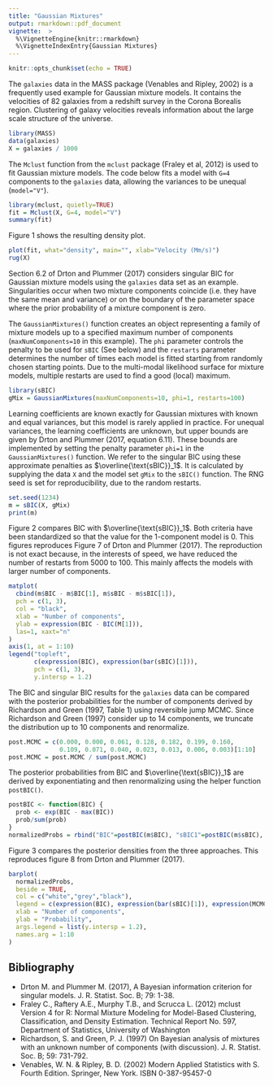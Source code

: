 ```yaml
---
title: "Gaussian Mixtures"
output: rmarkdown::pdf_document
vignette:  >
  %\VignetteEngine{knitr::rmarkdown}
  %\VignetteIndexEntry{Gaussian Mixtures}
---
```


```r
knitr::opts_chunk$set(echo = TRUE)
```

The `galaxies` data in the MASS package (Venables and Ripley, 2002) is a frequently used example for Gaussian mixture models. It contains the velocities of 82 galaxies from a redshift survey in the Corona Borealis region. Clustering of galaxy velocities reveals information about the large scale structure of the universe.

```r
library(MASS)
data(galaxies)
X = galaxies / 1000
```

The `Mclust` function from the `mclust` package (Fraley et al, 2012) is used to fit Gaussian mixture models. The code below fits a model with `G=4` components to the `galaxies` data, allowing the variances to be unequal (`model="V"`). 

```r
library(mclust, quietly=TRUE)
fit = Mclust(X, G=4, model="V")
summary(fit)
```

Figure 1 shows the resulting density plot.

```r
plot(fit, what="density", main="", xlab="Velocity (Mm/s)")
rug(X)
```

Section 6.2 of Drton and Plummer (2017) considers singular BIC for Gaussian mixture models using the `galaxies` data set as an example. Singularities occur when two mixture components coincide (i.e. they have the same mean and variance) or on the boundary of the parameter space where the prior probability of a mixture component is zero. 

The `GaussianMixtures()` function creates an object representing a family of mixture models up to a specified maximum number of components (`maxNumComponents=10` in this example). The `phi` parameter controls the penalty to be used for `sBIC` (See below) and the `restarts` parameter determines the number of times each model is fitted starting from randomly chosen starting points. Due to the multi-modal likelihood surface for mixture models, multiple restarts are used to find a good (local) maximum.

```r
library(sBIC)
gMix = GaussianMixtures(maxNumComponents=10, phi=1, restarts=100)
```

Learning coefficients are known exactly for Gaussian mixtures with known and equal variances, but this model is rarely applied in practice. For unequal variances, the learning coefficients are unknown, but upper bounds are given by Drton and Plummer (2017, equation 6.11). These  bounds are implemented by setting the penalty parameter `phi=1` in the `GaussianMixtures()` function. We refer to the singular BIC using these approximate penalties as $\overline{\text{sBIC}}_1$. It is calculated by supplying the data `X` and the model set `gMix` to the `sBIC()` function. The RNG seed is set for reproducibility, due to the random restarts.

```r
set.seed(1234)
m = sBIC(X, gMix)
print(m)
```

Figure 2 compares BIC with $\overline{\text{sBIC}}_1$. Both criteria have been standardized so that the value for the 1-component model is 0. This figures reproduces Figure 7 of Drton and Plummer (2017). The reproduction is not exact because, in the interests of speed, we have reduced the number of restarts from 5000 to 100. This mainly affects the models with larger number of components.

```r
matplot(
  cbind(m$BIC - m$BIC[1], m$sBIC - m$sBIC[1]),
  pch = c(1, 3),
  col = "black",
  xlab = "Number of components",
  ylab = expression(BIC - BIC(M[1])),
  las=1, xaxt="n"
)
axis(1, at = 1:10)
legend("topleft",
       c(expression(BIC), expression(bar(sBIC)[1])),
       pch = c(1, 3),
       y.intersp = 1.2)
```

The BIC and singular BIC results for the `galaxies` data can be compared with the posterior probabilities for the number of components derived by Richardson and Green (1997, Table 1) using reversible jump MCMC. Since Richardson and Green (1997) consider up to 14 components, we truncate the distribution up to 10 components and renormalize.

```r
post.MCMC = c(0.000, 0.000, 0.061, 0.128, 0.182, 0.199, 0.160,
              0.109, 0.071, 0.040, 0.023, 0.013, 0.006, 0.003)[1:10]
post.MCMC = post.MCMC / sum(post.MCMC)
```

The posterior probabilities from BIC and $\overline{\text{sBIC}}_1$ are derived by exponentiating and then renormalizing using the helper function `postBIC()`.

```r
postBIC <- function(BIC) {
  prob <- exp(BIC - max(BIC))
  prob/sum(prob)
}
normalizedProbs = rbind("BIC"=postBIC(m$BIC), "sBIC1"=postBIC(m$sBIC), "MCMC"=post.MCMC)
```

Figure 3 compares the posterior densities from the three approaches. This reproduces figure 8 from Drton and Plummer (2017).

```r
barplot(
  normalizedProbs,
  beside = TRUE,
  col = c("white","grey","black"),
  legend = c(expression(BIC), expression(bar(sBIC)[1]), expression(MCMC)),
  xlab = "Number of components",
  ylab = "Probability",
  args.legend = list(y.intersp = 1.2),
  names.arg = 1:10
)
```

## Bibliography

* Drton M. and Plummer M. (2017), A Bayesian information criterion for singular models. J. R. Statist. Soc. B; 79: 1-38.
* Fraley C., Raftery A.E., Murphy T.B., and Scrucca L. (2012) mclust Version 4 for R: Normal Mixture Modeling for Model-Based Clustering, Classification, and Density Estimation. Technical Report No. 597, Department of Statistics, University of Washington
* Richardson, S. and Green, P. J. (1997) On Bayesian analysis of mixtures with an unknown number of components (with discussion). J. R. Statist. Soc. B; 59: 731-792.
* Venables, W. N. & Ripley, B. D. (2002) Modern Applied Statistics with S. Fourth Edition. Springer, New York. ISBN 0-387-95457-0